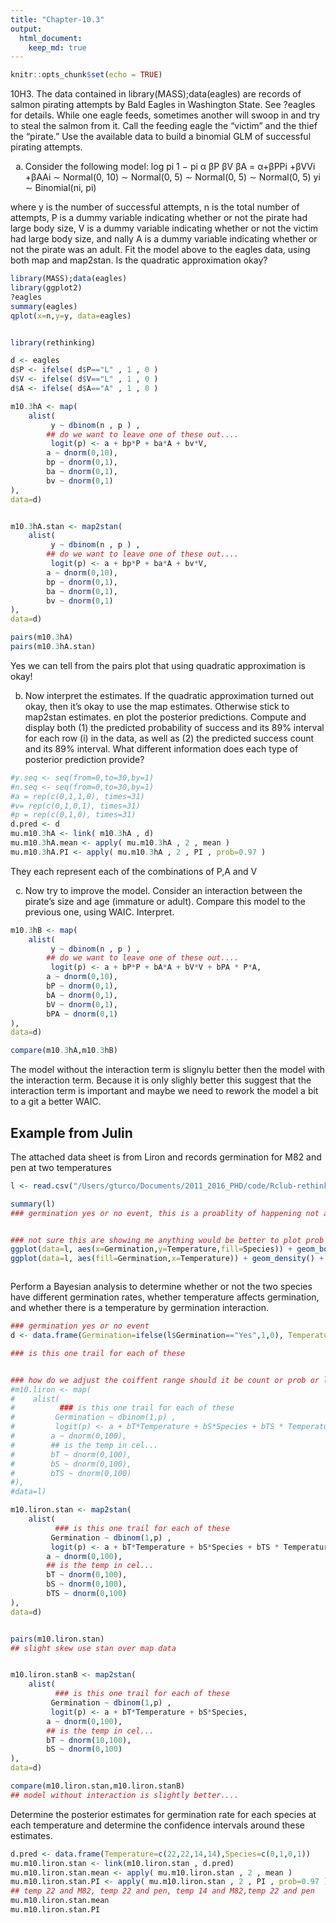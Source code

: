 ```yaml
---
title: "Chapter-10.3"
output:
  html_document:
    keep_md: true
---
```


```r
knitr::opts_chunk$set(echo = TRUE)
```


10H3.  The data contained in library(MASS);data(eagles) are records of salmon pirating attempts by Bald Eagles in Washington State. See ?eagles for details. While one eagle feeds, sometimes another will swoop in and try to steal the salmon from it. Call the feeding eagle the “victim” and the thief the “pirate.” Use the available data to build a binomial GLM of successful pirating attempts.


(a) Consider the following model:
log pi
1 − pi
α βP βV βA
= α+βPPi +βVVi +βAAi
∼ Normal(0, 10) ∼ Normal(0, 5) ∼ Normal(0, 5) ∼ Normal(0, 5)
yi ∼ Binomial(ni, pi)

where y is the number of successful attempts, n is the total number of attempts, P is a dummy variable indicating whether or not the pirate had large body size, V is a dummy variable indicating whether or not the victim had large body size, and  nally A is a dummy variable indicating whether or not the pirate was an adult. Fit the model above to the eagles data, using both map and map2stan. Is the quadratic approximation okay?

```r
library(MASS);data(eagles)
library(ggplot2)
?eagles
summary(eagles)
qplot(x=n,y=y, data=eagles)


library(rethinking)

d <- eagles
d$P <- ifelse( d$P=="L" , 1 , 0 ) 
d$V <- ifelse( d$V=="L" , 1 , 0 ) 
d$A <- ifelse( d$A=="A" , 1 , 0 ) 

m10.3hA <- map(
    alist(
         y ~ dbinom(n , p ) ,
        ## do we want to leave one of these out....
         logit(p) <- a + bp*P + ba*A + bv*V,
        a ~ dnorm(0,10),
        bp ~ dnorm(0,1),
        ba ~ dnorm(0,1),
        bv ~ dnorm(0,1)
),
data=d)


m10.3hA.stan <- map2stan(
    alist(
         y ~ dbinom(n , p ) ,
        ## do we want to leave one of these out....
         logit(p) <- a + bp*P + ba*A + bv*V,
        a ~ dnorm(0,10),
        bp ~ dnorm(0,1),
        ba ~ dnorm(0,1),
        bv ~ dnorm(0,1)
),
data=d)

pairs(m10.3hA)
pairs(m10.3hA.stan)
```

Yes we can tell from the pairs plot that using quadratic approximation is okay!


(b) Now interpret the estimates. If the quadratic approximation turned out okay, then it’s okay to use the map estimates. Otherwise stick to map2stan estimates.  en plot the posterior predictions. Compute and display both (1) the predicted probability of success and its 89% interval for each row (i) in the data, as well as (2) the predicted success count and its 89% interval. What different information does each type of posterior prediction provide?

```r
#y.seq <- seq(from=0,to=30,by=1)
#n.seq <- seq(from=0,to=30,by=1)
#a = rep(c(0,1,1,0), times=31)
#v= rep(c(0,1,0,1), times=31)
#p = rep(c(0,1,0), times=31)
d.pred <- d
mu.m10.3hA <- link( m10.3hA , d)
mu.m10.3hA.mean <- apply( mu.m10.3hA , 2 , mean )
mu.m10.3hA.PI <- apply( mu.m10.3hA , 2 , PI , prob=0.97 )

```
They each represent each of the combinations of P,A and V



(c) Now try to improve the model. Consider an interaction between the pirate’s size and age (immature or adult). Compare this model to the previous one, using WAIC. Interpret.


```r
m10.3hB <- map(
    alist(
         y ~ dbinom(n , p ) ,
        ## do we want to leave one of these out....
         logit(p) <- a + bP*P + bA*A + bV*V + bPA * P*A,
        a ~ dnorm(0,10),
        bP ~ dnorm(0,1),
        bA ~ dnorm(0,1),
        bV ~ dnorm(0,1),
        bPA ~ dnorm(0,1)
),
data=d)

compare(m10.3hA,m10.3hB)
```
The model without the interaction term is slignylu better then the model with the interaction term. Because it is only slighly better this suggest that the interaction term is important and maybe we need to rework the model a bit to a git a better WAIC.



## Example from Julin 

The attached data sheet is from Liron and records germination for M82 and pen at two temperatures

```r

l <- read.csv("/Users/gturco/Documents/2011_2016_PHD/code/Rclub-rethinking_Gina.Turco/Assignment_Chapter_10/LironDataTime1.csv",header=TRUE)

summary(l)
### germination yes or no event, this is a proablity of happening not a low sucess rate (not poisson) and using count data- binomial


### not sure this are showing me anything would be better to plot prob of yes and no....
ggplot(data=l, aes(x=Germination,y=Temperature,fill=Species)) + geom_boxplot(position="dodge")
ggplot(data=l, aes(fill=Germination,x=Temperature)) + geom_density() + facet_grid(Species~Germination)



```

Perform a Bayesian analysis to determine whether or not the two species have different germination rates, whether temperature affects germination, and whether there is a temperature by germination interaction.  

```r
### germination yes or no event
d <- data.frame(Germination=ifelse(l$Germination=="Yes",1,0), Temperature=l$Temperature, Species=ifelse(l$Species=="M82",1,0))

### is this one trail for each of these


### how do we adjust the coiffent range should it be count or prob or logit..
#m10.liron <- map(
#    alist(
#          ### is this one trail for each of these
#         Germination ~ dbinom(1,p) ,
#         logit(p) <- a + bT*Temperature + bS*Species + bTS * Temperature*Species,
#        a ~ dnorm(0,100),
#        ## is the temp in cel...
#        bT ~ dnorm(0,100),
#        bS ~ dnorm(0,100),
#        bTS ~ dnorm(0,100)
#),
#data=l)

m10.liron.stan <- map2stan(
    alist(
          ### is this one trail for each of these
         Germination ~ dbinom(1,p) ,
         logit(p) <- a + bT*Temperature + bS*Species + bTS * Temperature*Species,
        a ~ dnorm(0,100),
        ## is the temp in cel...
        bT ~ dnorm(0,100),
        bS ~ dnorm(0,100),
        bTS ~ dnorm(0,100)
),
data=d)


pairs(m10.liron.stan)
## slight skew use stan over map data


m10.liron.stanB <- map2stan(
    alist(
          ### is this one trail for each of these
         Germination ~ dbinom(1,p) ,
         logit(p) <- a + bT*Temperature + bS*Species,
        a ~ dnorm(0,100),
        ## is the temp in cel...
        bT ~ dnorm(10,100),
        bS ~ dnorm(0,100)
),
data=d)

compare(m10.liron.stan,m10.liron.stanB)
## model without interaction is slightly better....

```


Determine the posterior estimates for germination rate for each species at each temperature and determine the confidence intervals around these estimates.

```r

d.pred <- data.frame(Temperature=c(22,22,14,14),Species=c(0,1,0,1))
mu.m10.liron.stan <- link(m10.liron.stan , d.pred)
mu.m10.liron.stan.mean <- apply( mu.m10.liron.stan , 2 , mean )
mu.m10.liron.stan.PI <- apply( mu.m10.liron.stan , 2 , PI , prob=0.97 )
## temp 22 and M82, temp 22 and pen, temp 14 and M82,temp 22 and pen 
mu.m10.liron.stan.mean
mu.m10.liron.stan.PI
```